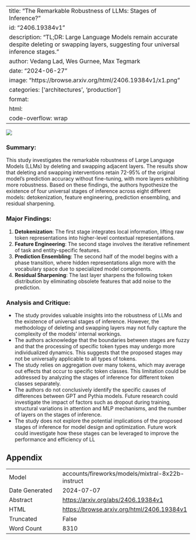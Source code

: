 
---
title: "The Remarkable Robustness of LLMs: Stages of Inference?"
id: "2406.19384v1"
description: "TL;DR: Large Language Models remain accurate despite deleting or swapping layers, suggesting four universal inference stages."
author: Vedang Lad, Wes Gurnee, Max Tegmark
date: "2024-06-27"
image: "https://browse.arxiv.org/html/2406.19384v1/x1.png"
categories: ['architectures', 'production']
format:
  html:
    code-overflow: wrap
---

![](https://browse.arxiv.org/html/2406.19384v1/x1.png)

### Summary:

This study investigates the remarkable robustness of Large Language Models (LLMs) by deleting and swapping adjacent layers. The results show that deleting and swapping interventions retain 72-95% of the original model’s prediction accuracy without fine-tuning, with more layers exhibiting more robustness. Based on these findings, the authors hypothesize the existence of four universal stages of inference across eight different models: detokenization, feature engineering, prediction ensembling, and residual sharpening.

### Major Findings:

1. **Detokenization**: The first stage integrates local information, lifting raw token representations into higher-level contextual representations.
2. **Feature Engineering**: The second stage involves the iterative refinement of task and entity-specific features.
3. **Prediction Ensembling**: The second half of the model begins with a phase transition, where hidden representations align more with the vocabulary space due to specialized model components.
4. **Residual Sharpening**: The last layer sharpens the following token distribution by eliminating obsolete features that add noise to the prediction.

### Analysis and Critique:

* The study provides valuable insights into the robustness of LLMs and the existence of universal stages of inference. However, the methodology of deleting and swapping layers may not fully capture the complexity of the models' internal workings.
* The authors acknowledge that the boundaries between stages are fuzzy and that the processing of specific token types may undergo more individualized dynamics. This suggests that the proposed stages may not be universally applicable to all types of tokens.
* The study relies on aggregation over many tokens, which may average out effects that occur to specific token classes. This limitation could be addressed by analyzing the stages of inference for different token classes separately.
* The authors do not conclusively identify the specific causes of differences between GPT and Pythia models. Future research could investigate the impact of factors such as dropout during training, structural variations in attention and MLP mechanisms, and the number of layers on the stages of inference.
* The study does not explore the potential implications of the proposed stages of inference for model design and optimization. Future work could investigate how these stages can be leveraged to improve the performance and efficiency of LL

## Appendix

|          |          |
|----------|----------|
| Model     | accounts/fireworks/models/mixtral-8x22b-instruct       |
| Date Generated     | 2024-07-07       |
| Abstract | [https://arxiv.org/abs/2406.19384v1](https://arxiv.org/abs/2406.19384v1)        |
| HTML     | [https://browse.arxiv.org/html/2406.19384v1](https://browse.arxiv.org/html/2406.19384v1)       |
| Truncated       | False       |
| Word Count       | 8310       |